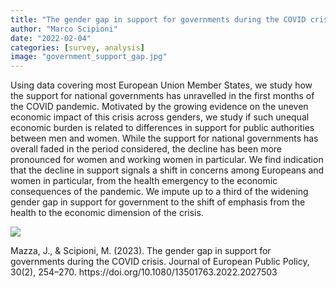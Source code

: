 ```yaml
---
title: "The gender gap in support for governments during the COVID crisis"
author: "Marco Scipioni"
date: "2022-02-04"
categories: [survey, analysis]
image: "government_support_gap.jpg"
---
```


Using data covering most European Union Member States, we study how the support for national governments has unravelled in the first months of the COVID pandemic.
Motivated by the growing evidence on the uneven economic impact of this crisis across genders, we study if such unequal economic burden is related to differences in support for public authorities between men and women. 
While the support for national governments has overall faded in the period considered, the decline has been more pronounced for women and working women in particular.
We find indication that the decline in support signals a shift in concerns among Europeans and women in particular, from the health emergency to the economic consequences of the pandemic.
We impute up to a third of the widening gender gap in support for government to the shift of emphasis from the health to the economic dimension of the crisis.

![](government_support_gap.jpg)

Mazza, J., & Scipioni, M. (2023). The gender gap in support for governments during the COVID crisis. Journal of European Public Policy, 30(2), 254–270. https://doi.org/10.1080/13501763.2022.2027503

